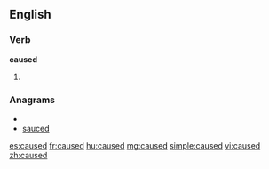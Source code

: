 ==English==

===Verb===
'''caused'''

# {{past of|[[cause]]}}

===Anagrams===
* {{alphagram|acdesu}}
* [[sauced#English|sauced]]

[[es:caused]]
[[fr:caused]]
[[hu:caused]]
[[mg:caused]]
[[simple:caused]]
[[vi:caused]]
[[zh:caused]]